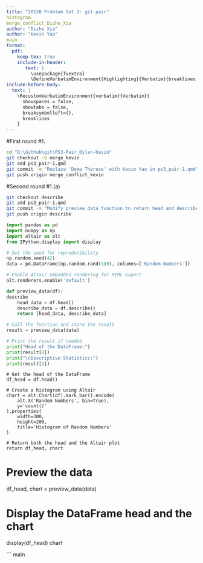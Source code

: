 ```yaml
---
title: "30538 Problem Set 3: git pair"
histogram
merge_conflict_Dizhe_Xia
author: "Dizhe Xia"
author: "Kevin Yao"
main
format: 
  pdf:
    keep-tex: true
    include-in-header: 
       text: |
         \usepackage{fvextra}
         \DefineVerbatimEnvironment{Highlighting}{Verbatim}{breaklines,commandchars=\\\{\}}
include-before-body:
  text: |
    \RecustomVerbatimEnvironment{verbatim}{Verbatim}{
      showspaces = false,
      showtabs = false,
      breaksymbolleft={},
      breaklines
    }
---
```


#First round
#1.
```bash
cd "D:\Github\git\PS3-Pair_Dylan-Kevin"
git checkout -b merge_kevin
git add ps3_pair-1.qmd
git commit -m "Replace 'Dema Therese' with Kevin Yao in ps3_pair-1.qmd"
git push origin merge_conflict_kevin
```

#Second round
#1.(a)
```bash
git checkout describe
git add ps3_pair-1.qmd
git commit -m "Modify preview_data function to return head and describe results"
git push origin describe
```

```python
import pandas as pd
import numpy as np
import altair as alt
from IPython.display import display

# Set the seed for reproducibility
np.random.seed(42)
data = pd.DataFrame(np.random.rand(100), columns=['Random Numbers'])

# Enable Altair embedded rendering for HTML export
alt.renderers.enable('default')

def preview_data(df):
describe
    head_data = df.head()
    describe_data = df.describe()
    return [head_data, describe_data]

# Call the function and store the result
result = preview_data(data)

# Print the result if needed
print("Head of the DataFrame:")
print(result[0])
print("\nDescriptive Statistics:")
print(result[1])
```

    # Get the head of the DataFrame
    df_head = df.head()
    
    # Create a histogram using Altair
    chart = alt.Chart(df).mark_bar().encode(
        alt.X('Random Numbers', bin=True),
        y='count()'
    ).properties(
        width=300,
        height=200,
        title='Histogram of Random Numbers'
    )
    
    # Return both the head and the Altair plot
    return df_head, chart

# Preview the data
df_head, chart = preview_data(data)

# Display the DataFrame head and the chart
display(df_head) 
chart

```
main
